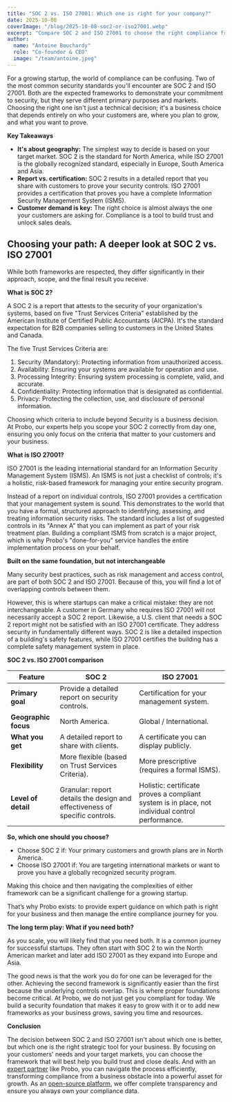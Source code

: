 ```yaml
---
title: "SOC 2 vs. ISO 27001: Which one is right for your company?"
date: 2025-10-08
coverImage: "/blog/2025-10-08-soc2-or-iso27001.webp"
excerpt: "Compare SOC 2 and ISO 27001 to choose the right compliance framework for your startup based on geography, customer needs, and growth plans."
author:
  name: "Antoine Bouchardy"
  role: "Co-founder & CEO"
  image: "/team/antoine.jpeg"
---
```


For a growing startup, the world of compliance can be confusing. Two of the most common security standards you'll encounter are SOC 2 and ISO 27001\. Both are the expected frameworks to demonstrate your commitment to security, but they serve different primary purposes and markets. Choosing the right one isn't just a technical decision; it's a business choice that depends entirely on who your customers are, where you plan to grow, and what you want to prove.

**Key Takeaways**

- **It's about geography:** The simplest way to decide is based on your target market. SOC 2 is the standard for North America, while ISO 27001 is the globally recognized standard, especially in Europe, South America and Asia.
- **Report vs. certification:** SOC 2 results in a detailed report that you share with customers to prove your security controls. ISO 27001 provides a certification that proves you have a complete Information Security Management System (ISMS).
- **Customer demand is key:** The right choice is almost always the one your customers are asking for. Compliance is a tool to build trust and unlock sales deals.

## **Choosing your path: A deeper look at SOC 2 vs. ISO 27001**

While both frameworks are respected, they differ significantly in their approach, scope, and the final result you receive.

**What is SOC 2?**

A SOC 2 is a report that attests to the security of your organization's systems, based on five "Trust Services Criteria" established by the American Institute of Certified Public Accountants (AICPA). It's the standard expectation for B2B companies selling to customers in the United States and Canada.

The five Trust Services Criteria are:

1. Security (Mandatory): Protecting information from unauthorized access.
2. Availability: Ensuring your systems are available for operation and use.
3. Processing Integrity: Ensuring system processing is complete, valid, and accurate.
4. Confidentiality: Protecting information that is designated as confidential.
5. Privacy: Protecting the collection, use, and disclosure of personal information.

Choosing which criteria to include beyond Security is a business decision. At Probo, our experts help you scope your SOC 2 correctly from day one, ensuring you only focus on the criteria that matter to your customers and your business.

**What is ISO 27001?**

ISO 27001 is the leading international standard for an Information Security Management System (ISMS). An ISMS is not just a checklist of controls; it's a holistic, risk-based framework for managing your entire security program.

Instead of a report on individual controls, ISO 27001 provides a certification that your management system is sound. This demonstrates to the world that you have a formal, structured approach to identifying, assessing, and treating information security risks. The standard includes a list of suggested controls in its "Annex A" that you can implement as part of your risk treatment plan. Building a compliant ISMS from scratch is a major project, which is why Probo's "done-for-you" service handles the entire implementation process on your behalf.

**Built on the same foundation, but not interchangeable**

Many security best practices, such as risk management and access control, are part of both SOC 2 and ISO 27001\. Because of this, you will find a lot of overlapping controls between them.

However, this is where startups can make a critical mistake: they are not interchangeable. A customer in Germany who requires ISO 27001 will not necessarily accept a SOC 2 report. Likewise, a U.S. client that needs a SOC 2 report might not be satisfied with an ISO 27001 certificate. They address security in fundamentally different ways. SOC 2 is like a detailed inspection of a building's safety features, while ISO 27001 certifies the building has a complete safety management system in place.

**SOC 2 vs. ISO 27001 comparison**

<table>
  <thead>
    <tr>
      <th>Feature</th>
      <th>SOC 2</th>
      <th>ISO 27001</th>
    </tr>
  </thead>
  <tbody>
    <tr>
      <td>
        <strong>Primary goal</strong>
      </td>
      <td>Provide a detailed report on security controls.</td>
      <td>Certification for your management system.</td>
    </tr>
    <tr>
      <td>
        <strong>Geographic focus</strong>
      </td>
      <td>North America.</td>
      <td>Global / International.</td>
    </tr>
    <tr>
      <td>
        <strong>What you get</strong>
      </td>
      <td>A detailed report to share with clients.</td>
      <td>A certificate you can display publicly.</td>
    </tr>
    <tr>
      <td>
        <strong>Flexibility</strong>
      </td>
      <td>More flexible (based on Trust Services Criteria).</td>
      <td>More prescriptive (requires a formal ISMS).</td>
    </tr>
    <tr>
      <td>
        <strong>Level of detail</strong>
      </td>
      <td>
        Granular: report details the design and effectiveness of specific
        controls.
      </td>
      <td>
        Holistic: certificate proves a compliant system is in place, not
        individual control performance.
      </td>
    </tr>
  </tbody>
</table>

**So, which one should you choose?**

- Choose SOC 2 if: Your primary customers and growth plans are in North America.
- Choose ISO 27001 if: You are targeting international markets or want to prove you have a globally recognized security program.

Making this choice and then navigating the complexities of either framework can be a significant challenge for a growing startup.

That’s why Probo exists: to provide expert guidance on which path is right for your business and then manage the entire compliance journey for you.

**The long term play: What if you need both?**

As you scale, you will likely find that you need both. It is a common journey for successful startups. They often start with SOC 2 to win the North American market and later add ISO 27001 as they expand into Europe and Asia.

The good news is that the work you do for one can be leveraged for the other. Achieving the second framework is significantly easier than the first because the underlying controls overlap. This is where proper foundations become critical. At Probo, we do not just get you compliant for today. We build a security foundation that makes it easy to grow with it or to add new frameworks as your business grows, saving you time and resources.

**Conclusion**

The decision between SOC 2 and ISO 27001 isn't about which one is better, but which one is the right strategic tool for your business. By focusing on your customers' needs and your target markets, you can choose the framework that will best help you build trust and close deals. And with an [expert partner](https://www.getprobo.com/about) like Probo, you can navigate the process efficiently, transforming compliance from a business obstacle into a powerful asset for growth. As an [open-source platform](https://github.com/getprobo/probo), we offer complete transparency and ensure you always own your compliance data.
